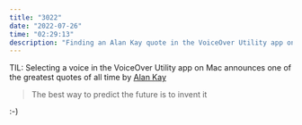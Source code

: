 ```yaml
---
title: "3022"
date: "2022-07-26"
time: "02:29:13"
description: "Finding an Alan Kay quote in the VoiceOver Utility app on MacOS: The best way to predict the future is to invent it"
---
```


TIL: Selecting a voice in the VoiceOver Utility app on Mac announces one of the greatest quotes of all time by [Alan Kay](https://en.wikipedia.org/wiki/Alan_Kay)

> The best way to predict the future is to invent it

<p>
<span role="img" aria-label="smiley face">:-)</span>
</p>

